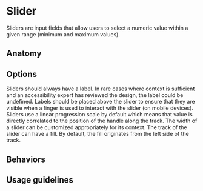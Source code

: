 # Slider

Sliders are input fields that allow users to select a numeric value within a given range (minimum and maximum values).

<Imagefullwidth image="slider-hero.svg" title="slider example" />

<AssetLinks>
  <AssetLink href="https://react.fabric-ds.io/slider" />
  <AssetLink href="https://vue.fabric-ds.io/slider" />
</AssetLinks>

<TableOfContents />

## Anatomy

<Imagefullwidth image="slider-anatomy.svg" title="slider anatomy example" />

## Options

<Guideline title="Label" image="slider-options-label.svg">
  Sliders should always have a label. In rare cases where context is sufficient and an accessibility expert has reviewed the design, the label could be undefined. Labels should be placed above the slider to ensure that they are visible when a finger is used to interact with the slider (on mobile devices).
</Guideline>

<Guideline title="Progression scale" image="slider-options-progression-scale.svg">
  Sliders use a linear progression scale by default which means that value is directly correlated to the position of the handle along the track.
</Guideline>

<Guideline title="Width" image="slider-options-width.svg">
  The width of a slider can be customized appropriately for its context.
</Guideline>

<Guideline title="Fill" image="slider-options-fill.svg">
  The track of the slider can have a fill. By default, the fill originates from the left side of the track.
</Guideline>


## Behaviors


## Usage guidelines
